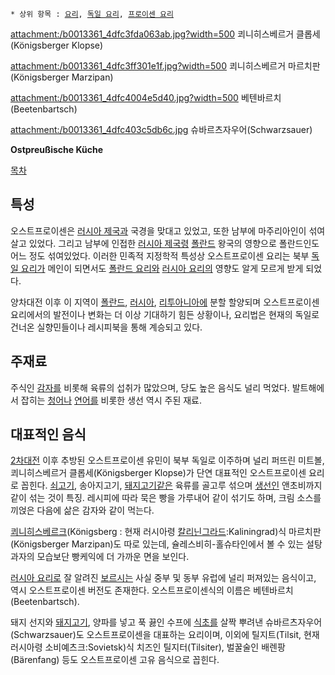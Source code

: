  * 상위 항목 : [[요리]], [[독일 요리]], [[프로이센 요리]]

attachment:/b0013361_4dfc3fda063ab.jpg?width=500
쾨니히스베르거 클롭세(Königsberger Klopse)

attachment:/b0013361_4dfc3ff301e1f.jpg?width=500
쾨니히스베르거 마르치판(Königsberger Marzipan)

attachment:/b0013361_4dfc4004e5d40.jpg?width=500
베텐바르치(Beetenbartsch)

attachment:/b0013361_4dfc403c5db6c.jpg
슈바르츠자우어(Schwarzsauer)

'''Ostpreußische Küche'''

[[목차]]

== 특성 ==
오스트프로이센은 [[러시아 제국]]과 국경을 맞대고 있었고, 또한 남부에 마주리아인이 섞여살고 있었다. 그리고 남부에 인접한 [[러시아 제국]]령 [[폴란드]] 왕국의 영향으로 폴란드인도 어느 정도 섞여있었다. 이러한 민족적 지정학적 특성상 오스트프로이센 요리는 북부 [[독일 요리]]가 메인이 되면서도 [[폴란드 요리]]와 [[러시아 요리]]의 영향도 알게 모르게 받게 되었다.

양차대전 이후 이 지역이 [[폴란드]], [[러시아]], [[리투아니아]]에 분할 할양되며 오스트프로이센 요리에서의 발전이나 변화는 더 이상 기대하기 힘든 상황이나, 요리법은 현재의 독일로 건너온 실향민들이나 레시피북을 통해 계승되고 있다.

== 주재료 ==
주식인 [[감자]]를 비롯해 육류의 섭취가 많았으며, 당도 높은 음식도 널리 먹었다. 발트해에서 잡히는 [[청어]]나 [[연어]]를 비롯한 생선 역시 주된 재료.

== 대표적인 음식 ==
[[2차대전]] 이후 추방된 오스트프로이센 유민이 북부 독일로 이주하며 널리 퍼뜨린 미트볼, 쾨니히스베르거 클롭세(Königsberger Klopse)가 단연 대표적인 오스트프로이센 요리로 꼽힌다. [[쇠고기]], 송아지고기, [[돼지고기]]같은 육류를 골고루 섞으며 [[생선]]인 앤초비까지 같이 섞는 것이 특징. 레시피에 따라 묵은 빵을 가루내어 같이 섞기도 하며, 크림 소스를 끼얹은 다음에 삶은 감자와 같이 먹는다.

[[쾨니히스베르크]](Königsberg : 현재 러시아령 [[칼리닌그라드]]:Kaliningrad)식 마르치판(Königsberger Marzipan)도 따로 있는데, 슐레스비히-홀슈타인에서 볼 수 있는 설탕과자의 모습보단 빵케익에 더 가까운 면을 보인다.

[[러시아 요리]]로 잘 알려진 [[보르시]]는 사실 중부 및 동부 유럽에 널리 퍼져있는 음식이고, 역시 오스트프로이센 버전도 존재한다. 오스트프로이센식의 이름은 베텐바르치(Beetenbartsch).

돼지 선지와 [[돼지고기]], 양파를 넣고 푹 끓인 수프에 [[식초]]를 살짝 뿌려낸 슈바르츠자우어(Schwarzsauer)도 오스트프로이센을 대표하는 요리이며, 이외에 틸지트(Tilsit, 현재 러시아령 소비예츠크:Sovietsk)식 치즈인 틸지터(Tilsiter), 벌꿀술인 배렌팡(Bärenfang) 등도 오스트프로이센 고유 음식으로 꼽힌다.

